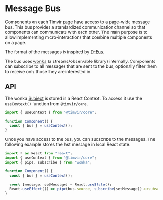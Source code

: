 
# Message Bus

Components on each Timvir page have access to a page-wide message bus. This bus provides
a standardized communication channel so that components can communicate with each
other. The main purpose is to allow implementing micro-interactions that combine multiple
components on a page.

The format of the messages is inspired by [D-Bus](dbus.freedesktop.org).

The bus uses [wonka](https://wonka.kitten.sh/) (a streams/observable library) internally. Components
can subscribe to all messages that are sent to the bus, optionally filter them to receive
only those they are interested in.

## API

The wonka [Subject](https://wonka.kitten.sh/api/sources#makesubject) is stored in a React Context.
To access it use the `useContext()` function from `@timvir/core`.

```typescript
import { useContext } from "@timvir/core";

function Component() {
  const { bus } = useContext();
}
```

Once you have access to the bus, you can subscribe to the messages. The following example
stores the last message in local React state.

```typescript
import * as React from "react";
import { useContext } from "@timvir/core";
import { pipe, subscribe } from "wonka";

function Component() {
  const { bus } = useContext();

  const [message, setMessage] = React.useState();
  React.useEffect(() => pipe(bus.source, subscribe(setMessage)).unsubscribe, [bus]);
}
```

